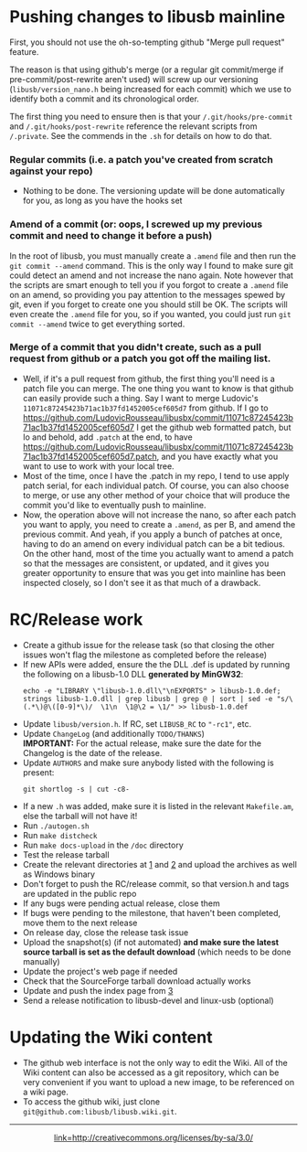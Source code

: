 = Pushing changes to libusb mainline =
First, you should not use the oh-so-tempting github "Merge pull request" feature.

The reason is that using github's merge (or a regular git commit/merge if pre-commit/post-rewrite aren't used) will screw up our versioning (<tt>libusb/version_nano.h</tt> being increased for each commit) which we use to identify both a commit and its chronological order.

The first thing you need to ensure then is that your <tt>/.git/hooks/pre-commit</tt> and <tt>/.git/hooks/post-rewrite</tt> reference the relevant scripts from <tt>/.private</tt>. See the commends in the <tt>.sh</tt> for details on how to do that.

=== Regular commits (i.e. a patch you've created from scratch against your repo) ===
* Nothing to be done. The versioning update will be done automatically for you, as long as you have the hooks set

=== Amend of a commit (or: oops, I screwed up my previous commit and need to change it before a push) ===
In the root of libusb, you must manually create a <tt>.amend</tt> file and then run the <tt>git commit --amend</tt> command. This is the only way I found to make sure git could detect an amend and not increase the nano again.
Note however that the scripts are smart enough to tell you if you forgot to create a <tt>.amend</tt> file on an amend, so providing you pay attention to the messages spewed by git, even if you forget to create one you should still be OK. The scripts will even create the <tt>.amend</tt> file for you, so if you wanted, you could just run <tt>git commit --amend</tt> twice to get everything sorted.

=== Merge of a commit that you didn't create, such as a pull request from github or a patch you got off the mailing list. ===
* Well, if it's a pull request from github, the first thing you'll need is a patch file you can merge. The one thing you want to know is that github can easily provide such a thing. Say I want to merge Ludovic's <tt>11071c87245423b71ac1b37fd1452005cef605d7</tt> from github. If I go to https://github.com/LudovicRousseau/libusbx/commit/11071c87245423b71ac1b37fd1452005cef605d7 I get the github web formatted patch, but lo and behold, add <tt>.patch</tt> at the end, to have https://github.com/LudovicRousseau/libusbx/commit/11071c87245423b71ac1b37fd1452005cef605d7.patch, and you have exactly what you want to use to work with your local tree.
* Most of the time, once I have the .patch in my repo, I tend to use apply patch serial, for each individual patch. Of course, you can also choose to merge, or use any other method of your choice that will produce the commit you'd like to eventually push to mainline.
* Now, the operation above will not increase the nano, so after each patch you want to apply, you need to create a <tt>.amend</tt>, as per B, and amend the previous commit. And yeah, if you apply a bunch of patches at once, having to do an amend on every individual patch can be a bit tedious. On the other hand, most of the time you actually want to amend a patch so that the messages are consistent, or updated, and it gives you greater opportunity to ensure that was you get into mainline has been inspected closely, so I don't see it as that much of a drawback. 

= RC/Release work =
* Create a github issue for the release task (so that closing the other issues won't flag the milestone as completed before the release)
* If new APIs were added, ensure the the DLL .def is updated by running the following on a libusb-1.0 DLL '''generated by MinGW32''':<br /><pre>echo -e "LIBRARY \"libusb-1.0.dll\"\nEXPORTS" > libusb-1.0.def; strings libusb-1.0.dll | grep libusb | grep @ | sort | sed -e "s/\(.*\)@\([0-9]*\)/  \1\n  \1@\2 = \1/" >> libusb-1.0.def</pre> 
* Update <tt>libusb/version.h</tt>. If RC, set <tt>LIBUSB_RC</tt> to <tt>"-rc1"</tt>, etc.
* Update <tt>ChangeLog</tt> (and additionally <tt>TODO/THANKS</tt>)<br />'''IMPORTANT:''' For the actual release, make sure the date for the Changelog is the date of the release.
* Update <tt>AUTHORS</tt> and make sure anybody listed with the following is present:<pre>git shortlog -s | cut -c8-</pre>
* If a new <tt>.h</tt> was added, make sure it is listed in the relevant <tt>Makefile.am</tt>, else the tarball will not have it!
* Run <tt>./autogen.sh</tt>
* Run <tt>make distcheck</tt>
* Run <tt>make docs-upload</tt> in the <tt>/doc</tt> directory
* Test the release tarball
* Create the relevant directories at [https://sourceforge.net/projects/libusb/files/releases] and [https://github.com/libusb/libusb/releases] and upload the archives as well as Windows binary
* Don't forget to push the RC/release commit, so that version.h and tags are updated in the public repo
* If any bugs were pending actual release, close them
* If bugs were pending to the milestone, that haven't been completed, move them to the next release
* On release day, close the release task issue
* Upload the snapshot(s) (if not automated) '''and make sure the latest source tarball is set as the default download''' (which needs to be done manually)
* Update the project's web page if needed
* Check that the SourceForge tarball download actually works
* Update and push the index page from [https://github.com/libusb/libusb.github.com]
* Send a release notification to libusb-devel and linux-usb (optional)

= Updating the Wiki content =
* The github web interface is not the only way to edit the Wiki. All of the Wiki content can also be accessed as a git repository, which can be very convenient if you want to upload a new image, to be referenced on a wiki page.
* To access the github wiki, just clone <tt>git@github.com:libusb/libusb.wiki.git</tt>.


----
<center>[[CC_BY-SA.png|link=http://creativecommons.org/licenses/by-sa/3.0/]]</center>